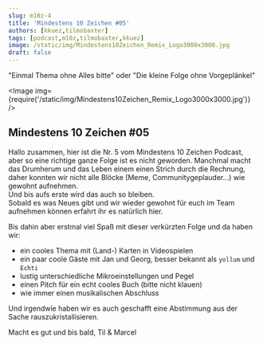 ```yaml
---
slug: m10z-4
title: 'Mindestens 10 Zeichen #05'
authors: [kkuez,tilmobaxter]
tags: [podcast,m10z,tilmobaxter,kkuez]
image: /static/img/Mindestens10Zeichen_Remix_Logo3000x3000.jpg
draft: false
---
```



"Einmal Thema ohne Alles bitte" oder "Die kleine Folge ohne Vorgeplänkel"

<Image img={require('/static/img/Mindestens10Zeichen_Remix_Logo3000x3000.jpg')} />

<!--truncate-->

## Mindestens 10 Zeichen #05

Hallo zusammen, hier ist die Nr. 5 vom Mindestens 10 Zeichen Podcast, aber so eine richtige ganze Folge ist es nicht geworden. 
Manchmal macht das Drumherum und das Leben einem einen Strich durch die Rechnung, daher konnten wir nicht alle Blöcke (Meme, Communitygeplauder…) wie gewohnt aufnehmen.   
Und bis aufs erste wird das auch so bleiben.  
Sobald es was Neues gibt und wir wieder gewohnt für euch im Team aufnehmen können erfahrt ihr es natürlich hier.  

Bis dahin aber erstmal viel Spaß mit dieser verkürzten Folge und da haben wir:

- ein cooles Thema mit (Land-) Karten in Videospielen
- ein paar coole Gäste mit Jan und Georg, besser bekannt als `yollum` und `Echti`
- lustig unterschiedliche Mikroeinstellungen und Pegel
- einen Pitch für ein echt cooles Buch (bitte nicht klauen)
- wie immer einen musikalischen Abschluss

Und irgendwie haben wir es auch geschafft eine Abstimmung aus der Sache rauszukristallisieren.

Macht es gut und bis bald,
Til & Marcel

<ReactPlayer
    width="100%"
    height="auto"
    controls
    url='https://m10z.picnotes.de/M10Z/M10Z_005.mp3'
/>
